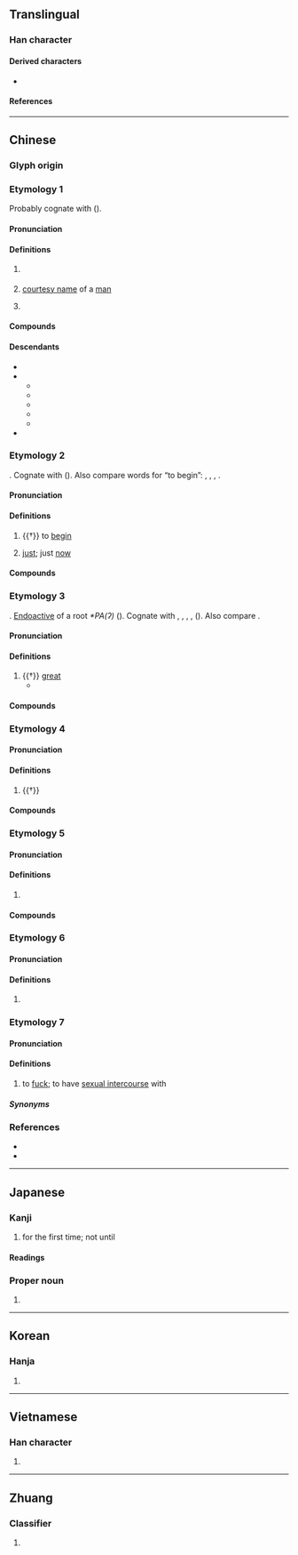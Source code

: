 {{also|叀}}
{{character info}}
==Translingual==

===Han character===
{{Han char|rn=101|rad=用|as=02|sn=7|four=53227|canj=IJB}}

====Derived characters====
* {{l|mul|[[俌]], [[陠]], [[埔]], [[捕]], [[哺]], [[峬]], [[浦]], [[蒲]], [[悑]], [[辅]], [[輔]], [[晡]], [[脯]], [[烳]], [[铺]], [[鋪]], [[秿]], [[補]], [[蜅]], [[酺]], [[豧]], [[誧]], [[舖]], [[舗]], [[餔]], [[鬴]], [[麱]], [[𫚙]], [[鯆]], [[黼]], [[郙]], [[鵏]], [[莆]], [[乶]], [[尃]], [[旉]], [[喸]], [[盙]], [[圃]], [[庯]], [[痡]], [[匍]], [[逋]], [[牖]]}}

====References====
{{Han ref|kx=0756.020|dkj=21706|dj=1166.040|hdz=10020.010|uh=752B}}

----

==Chinese==

===Glyph origin===
{{Han etym}}

===Etymology 1===
{{zh-forms}}
Probably cognate with {{och-l|父|id=1|father}} ({{zh-ref|Schuessler, 2007}}).

====Pronunciation====
{{zh-pron
|m=fǔ
|m-s=
|c=fu2,pou2
|c-t=fu2
|g=
|h=pfs=phú;gd=pu3
|j=
|mb=pǔ
|md=hū
|mn=hú
|mn-t=pou2
|w=2fu
|x=pu3
|mc=y
|oc=n,y
|ma=
|cat=n,pn
}}

====Definitions====
{{zh-hanzi}}

# {{lb|zh|literary|honorific}} {{n-g|A term of address for a man, usually as a suffix placed after a man's [[courtesy name]].}}
# {{lb|zh|honorific}} [[courtesy name]] of a [[man]]
#: {{zh-x|臺甫|your courtesy name {{q|honorific}}}}
# {{surname|zh}}

====Compounds====
{{zh-der|臺甫|尊甫|查甫|神甫|皇甫|章甫縫掖|章甫|章甫薦履|尹吉甫|甫嶺|甫白}}

====Descendants====
* {{desc|pcc|bux|bor=1}}
* {{desc|tai-swe-pro|*pʰuːꟲ||person|bor=1}}
** {{desc|aho|𑜇𑜥}}
** {{desc|lo|ຜູ້}}
** {{desc|khb|ᦕᦴᧉ}}
** {{desc|shn|ၽူႈ}}
** {{desc|th|ผู้}}
* {{desc|za|boux|bor=1}}

===Etymology 2===
{{zh-forms}}
{{der|zh|sit}}. Cognate with {{och-l|方|id=1|just now}} ({{zh-ref|Pulleybank, 1962}}). Also compare {{cog|tbq|-}} words for “to begin”: {{cog|tbq-kuk-pro|*pran}}, {{cog|kac|hpang}}, {{cog|nph|baŋ⁵⁵}}, {{cog|bhj|preŋ}}.

====Pronunciation====
{{zh-pron
|m=fǔ
|m-s=
|c=fu2,pou2
|c-t=fu2
|g=
|h=pfs=phú;gd=pu3
|j=
|mb=pǔ
|md=hū
|mn=hú
|mn-t=pou2
|w=2fu
|x=pu3
|mc=y
|oc=1,y
|ma=
|cat=v,adv
}}

====Definitions====
{{zh-hanzi}}

# {{†}} to [[begin]]
# {{lb|zh|literary}} [[just]]; just [[now]]

====Compounds====
{{zh-der|甫能|不甫能|不甫能勾|甫當|甫爾|甫竁}}

===Etymology 3===
{{zh-forms}}
{{der|zh|sit}}. [[endoactive|Endoactive]] of a root ''*PA(ʔ)'' ({{zh-ref|Schuessler, 2007}}). Cognate with {{och-l|佈|to spread; to display; to announce}}, {{och-l|博|wide}}, {{och-l|溥|id=1|vast; wide}}, {{och-l|敷|to lay out; to apply}}, {{och-l|鋪|id=3+1|to spread}} ({{zh-ref|Schuessler, 2007}}). Also compare {{cog|tbq-kuk-pro|*phaʔ||to spread; to stretch}}.

====Pronunciation====
{{zh-pron
|m=fǔ
|m-s=
|c=fu2,pou2
|c-t=fu2
|g=
|h=pfs=phú;gd=pu3
|j=
|mb=pǔ
|md=hū
|mn=hú
|mn-t=pou2
|w=2fu
|x=pu3
|mc=y
|oc=2,y
|cat=a
}}

====Definitions====
{{zh-hanzi}}

# {{†}} [[great]]
#* {{zh-x|倬 彼 甫 田，歲 取 十 千。|Bright are those '''extensive''' fields,<br>A tenth of whose produce is annually levied.|ref=Shijing}}

====Compounds====
{{zh-der|甫田|甫甫}}

===Etymology 4===
{{zh-forms}}

====Pronunciation====
{{zh-pron
|m=pǔ,bǔ
|cat=n
}}

====Definitions====
{{zh-hanzi}}

# {{†}} {{zh-alt-form|圃}}

====Compounds====
{{zh-der|甫田}}

===Etymology 5===
{{zh-forms}}
{{rfe|zh}}

====Pronunciation====
{{zh-pron
|m=fǔ
|c=pou2
|cat=
}}

====Definitions====
{{zh-hanzi}}

# {{zh-used2|p}}

====Compounds====
{{zh-der|甫里|甫里先生|十八甫}}

===Etymology 6===
{{zh-forms}}

====Pronunciation====
{{zh-pron
|c=pou3
|cat=cls
}}

====Definitions====
{{zh-hanzi}}

# {{lb|zh|Cantonese}} {{zh-alt-form|鋪|ten Chinese miles|tr=-}}

===Etymology 7===
{{zh-forms|alt=悑,肏}}
{{rfe|zh}}

====Pronunciation====
{{zh-pron
|mn-t=pu2
|cat=v
}}

====Definitions====
{{zh-hanzi}}

# {{lb|zh|Teochew}} to [[fuck]]; to have [[sexual intercourse]] with

=====Synonyms=====
{{zh-dial|肏}}

===References===
* {{R:yue:Hanzi}}
* {{R:twedu|A02630}}

----

==Japanese==

===Kanji===
{{ja-kanji|grade=|rs=用02}}

# for the first time; not until

====Readings====
{{ja-readings
|goon=ふ
|kanon=ふ
|kanyoon=ほ
|kun=はじ-め, すけ
|nanori=
}}

===Proper noun===
{{ja-pos|proper|はじめ}}

# {{given name|ja|male|sort=はじめ}}

----

==Korean==

===Hanja===
{{ko-hanja|hangeul=보|eumhun=|rv=bo|mr=po|y=po}}

# {{rfdef|ko|sort=用02}}

----

==Vietnamese==

===Han character===
{{vi-readings|reading=phủ, bo, bô, bố|rs=用02}}

# {{rfdef|vi|sort=用02}}

----

==Zhuang==

===Classifier===
{{za-head|classifier}}

# {{za-sawndip form of|boux}}